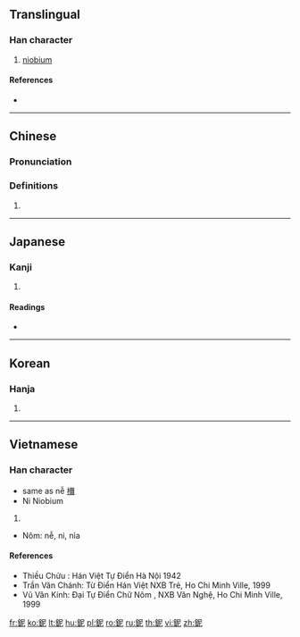 {{character info/new}}
{{also|铌}}
==Translingual==

===Han character===
{{Han char|rn=167|rad=金|as=05|sn=13|four=87111|canj=CSP}}

# [[niobium]]

====References====
* {{Han ref|kx=1299.210|dkj=40260|hdz=64191.080|uh=922E|ud=37422|bh=E0B7|bd=57527}}

----

==Chinese==
{{zh-forms|s=铌}}

===Pronunciation===
{{zh-pron
|m=ní
|c=nei6
|cat=
}}

===Definitions===
{{zh-hanzi}}

# {{rfdef|zh}}

----

==Japanese==

===Kanji===
{{ja-kanji|grade=|rs=金05}}

# {{defn|lang=ja|sort=金05}}

====Readings====
* {{ja-readings|on=[[でい]] (dei), [[ない]] (nai)|kun=[[いとまきのあし]] (itomakinoashi)}}

----

==Korean==

===Hanja===
{{ko-hanja|hangeul=니|eumhun=|rv=ni|mr=ni|y=ni}}

# {{defn|lang=ko|sort=金05}}

----

==Vietnamese==

===Han character===
{{vi-hantu|nễ, ni|rs=金05}}
* same as nễ [[檷]]
* Ni Niobium

# {{defn|lang=vi|sort=金05}}
* Nôm: nễ, ni, nỉa

====References====
* Thiều Chửu : Hán Việt Tự Điển Hà Nội 1942
* Trần Văn Chánh: Từ Điển Hán Việt NXB Trẻ, Ho Chi Minh Ville, 1999
* Vũ Văn Kính: Đại Tự Điển Chữ Nôm , NXB Văn Nghệ, Ho Chi Minh Ville, 1999

[[fr:鈮]]
[[ko:鈮]]
[[lt:鈮]]
[[hu:鈮]]
[[pl:鈮]]
[[ro:鈮]]
[[ru:鈮]]
[[th:鈮]]
[[vi:鈮]]
[[zh:鈮]]